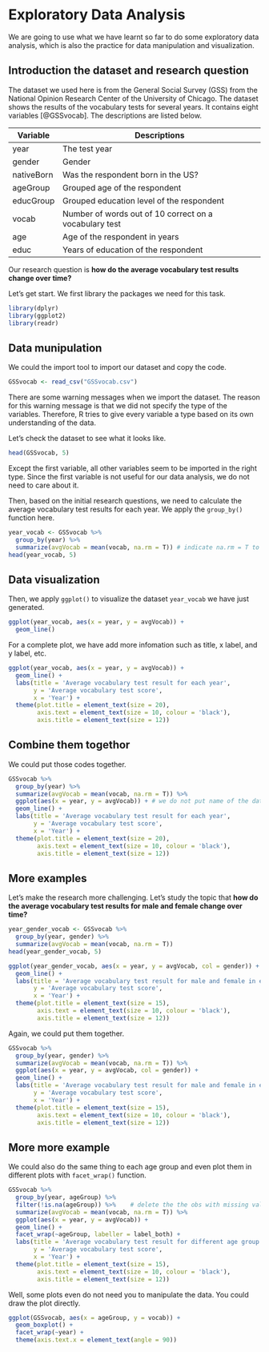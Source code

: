 # Exploratory Data Analysis

We are going to use what we have learnt so far to do some exploratory data analysis, which is also the practice for data manipulation and visualization.

## Introduction the dataset and research question

The dataset we used here is from the General Social Survey (GSS) from the National Opinion Research Center of the University of Chicago. The dataset shows the results of the vocabulary tests for several years. It contains eight variables [@GSSvocab]. The descriptions are listed below.

| Variable   | Descriptions                                           |
|------------|--------------------------------------------------------|
| year       | The test year                                          |
| gender     | Gender                                                 |
| nativeBorn | Was the respondent born in the US?                     |
| ageGroup   | Grouped age of the respondent                          |
| educGroup  | Grouped education level of the respondent              |
| vocab      | Number of words out of 10 correct on a vocabulary test |
| age        | Age of the respondent in years                         |
| educ       | Years of education of the respondent                   |

Our research question is **how do the average vocabulary test results change over time?**

Let's get start. We first library the packages we need for this task.

```r
library(dplyr)
library(ggplot2)
library(readr)
```


## Data munipulation

We could the import tool to import our dataset and copy the code.

```r
GSSvocab <- read_csv("GSSvocab.csv")
```

There are some warning messages when we import the dataset. The reason for this warning message is that we did not specify the type of the variables. Therefore, R tries to give every variable a type based on its own understanding of the data.

Let's check the dataset to see what it looks like.

```r
head(GSSvocab, 5)
```

Except the first variable, all other variables seem to be imported in the right type. Since the first variable is not useful for our data analysis, we do not need to care about it.

Then, based on the initial research questions, we need to calculate the average vocabulary test results for each year. We apply the ``group_by()`` function here.

```r
year_vocab <- GSSvocab %>%
  group_by(year) %>%
  summarize(avgVocab = mean(vocab, na.rm = T)) # indicate na.rm = T to deal with missing value
head(year_vocab, 5)
```

## Data visualization

Then, we apply ``ggplot()`` to visualize the dataset ``year_vocab`` we have just generated.

```r
ggplot(year_vocab, aes(x = year, y = avgVocab)) +
  geom_line()
```

For a complete plot, we have add more infomation such as title, x label, and y label, etc.

```r
ggplot(year_vocab, aes(x = year, y = avgVocab)) +
  geom_line() +
  labs(title = 'Average vocabulary test result for each year',
       y = 'Average vocabulary test score',
       x = 'Year') +
  theme(plot.title = element_text(size = 20),
        axis.text = element_text(size = 10, colour = 'black'),
        axis.title = element_text(size = 12))
```

## Combine them togethor

We could put those codes together.

```r
GSSvocab %>%
  group_by(year) %>%
  summarize(avgVocab = mean(vocab, na.rm = T)) %>%
  ggplot(aes(x = year, y = avgVocab)) + # we do not put name of the dataset here
  geom_line() +
  labs(title = 'Average vocabulary test result for each year',
       y = 'Average vocabulary test score',
       x = 'Year') +
  theme(plot.title = element_text(size = 20),
        axis.text = element_text(size = 10, colour = 'black'),
        axis.title = element_text(size = 12))
```

## More examples

Let's make the research more challenging. Let's study the topic that **how do the average vocabulary test results for male and female change over time?**

```r
year_gender_vocab <- GSSvocab %>%
  group_by(year, gender) %>%
  summarize(avgVocab = mean(vocab, na.rm = T))
head(year_gender_vocab, 5)
```

```r
ggplot(year_gender_vocab, aes(x = year, y = avgVocab, col = gender)) +
  geom_line() +
  labs(title = 'Average vocabulary test result for male and female in each year',
       y = 'Average vocabulary test score',
       x = 'Year') +
  theme(plot.title = element_text(size = 15),
        axis.text = element_text(size = 10, colour = 'black'),
        axis.title = element_text(size = 12))
```

Again, we could put them together.

```r
GSSvocab %>%
  group_by(year, gender) %>%
  summarize(avgVocab = mean(vocab, na.rm = T)) %>%
  ggplot(aes(x = year, y = avgVocab, col = gender)) +
  geom_line() +
  labs(title = 'Average vocabulary test result for male and female in each year',
       y = 'Average vocabulary test score',
       x = 'Year') +
  theme(plot.title = element_text(size = 15),
        axis.text = element_text(size = 10, colour = 'black'),
        axis.title = element_text(size = 12))
```

## More more example

We could also do the same thing to each age group and even plot them in different plots with ``facet_wrap()`` function.

```r
GSSvocab %>%
  group_by(year, ageGroup) %>%
  filter(!is.na(ageGroup)) %>%    # delete the the obs with missing values in ageGroup
  summarize(avgVocab = mean(vocab, na.rm = T)) %>%
  ggplot(aes(x = year, y = avgVocab)) +
  geom_line() +
  facet_wrap(~ageGroup, labeller = label_both) +
  labs(title = 'Average vocabulary test result for different age group in each year',
       y = 'Average vocabulary test score',
       x = 'Year') +
  theme(plot.title = element_text(size = 15),
        axis.text = element_text(size = 10, colour = 'black'),
        axis.title = element_text(size = 12))
```

Well, some plots even do not need you to manipulate the data. You could draw the plot directly.

```r
ggplot(GSSvocab, aes(x = ageGroup, y = vocab)) +
  geom_boxplot() +
  facet_wrap(~year) +
  theme(axis.text.x = element_text(angle = 90))
```

```r

```







